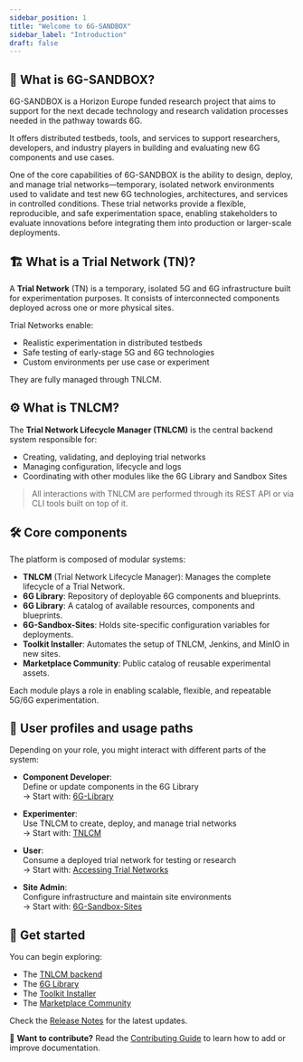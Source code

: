 ```yaml
---
sidebar_position: 1
title: "Welcome to 6G-SANDBOX"
sidebar_label: "Introduction"
draft: false
---
```


## :satellite: **What is 6G-SANDBOX?**

6G-SANDBOX is a Horizon Europe funded research project that aims to support for the next decade technology and research validation processes needed in the pathway towards 6G.

It offers distributed testbeds, tools, and services to support researchers, developers, and industry players in building and evaluating new 6G components and use cases.

One of the core capabilities of 6G-SANDBOX is the ability to design, deploy, and manage trial networks—temporary, isolated network environments used to validate and test new 6G technologies,
architectures, and services in controlled conditions. These trial networks provide a flexible, reproducible, and safe experimentation space, enabling stakeholders to evaluate innovations before
integrating them into production or larger-scale deployments.


## :building_construction: **What is a Trial Network (TN)?**

A **Trial Network** (TN) is a temporary, isolated 5G and 6G infrastructure built for experimentation purposes. It consists of interconnected components deployed across one or more physical sites.

Trial Networks enable:

- Realistic experimentation in distributed testbeds
- Safe testing of early-stage 5G and 6G technologies
- Custom environments per use case or experiment

They are fully managed through TNLCM.


## :gear: **What is TNLCM?**

The **Trial Network Lifecycle Manager (TNLCM)** is the central backend system responsible for:

- Creating, validating, and deploying trial networks
- Managing configuration, lifecycle and logs
- Coordinating with other modules like the 6G Library and Sandbox Sites

> All interactions with TNLCM are performed through its REST API or via CLI tools built on top of it.


## :hammer_and_wrench: **Core components**

The platform is composed of modular systems:

- **TNLCM** (Trial Network Lifecycle Manager): Manages the complete lifecycle of a Trial Network.
- **6G Library**: Repository of deployable 6G components and blueprints.
- **6G Library**: A catalog of available resources, components and blueprints.
- **6G-Sandbox-Sites**: Holds site-specific configuration variables for deployments.
- **Toolkit Installer**: Automates the setup of TNLCM, Jenkins, and MinIO in new sites.
- **Marketplace Community**: Public catalog of reusable experimental assets.

Each module plays a role in enabling scalable, flexible, and repeatable 5G/6G experimentation.

## :busts_in_silhouette: **User profiles and usage paths**

Depending on your role, you might interact with different parts of the system:

- **Component Developer**:  
  Define or update components in the 6G Library  
  → Start with: [6G-Library](./6g-library/home)

- **Experimenter**:  
  Use TNLCM to create, deploy, and manage trial networks  
  → Start with: [TNLCM](./tnlcm/home)

- **User**:  
  Consume a deployed trial network for testing or research  
  → Start with: [Accessing Trial Networks](./tnlcm/access-tn)

- **Site Admin**:  
  Configure infrastructure and maintain site environments  
  → Start with: [6G-Sandbox-Sites](./6g-sandbox-sites/home)


## :rocket: **Get started**

You can begin exploring:

- The [TNLCM backend](./tnlcm/home)
- The [6G Library](./6g-library/home)
- The [Toolkit Installer](./toolkit-installer/home)
- The [Marketplace Community](./marketplace-community/home)

Check the [Release Notes](./release-notes) for the latest updates.


:speech_balloon: **Want to contribute?** Read the [Contributing Guide](./contributing) to learn how to add or improve documentation.
